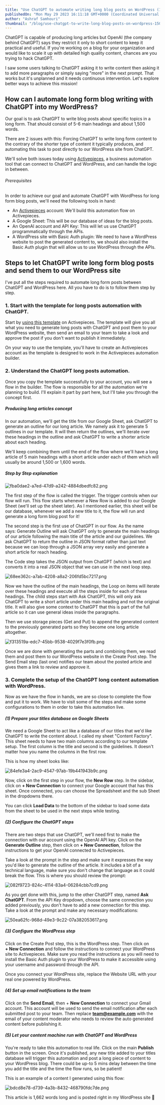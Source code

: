 ```yaml
---
title: "Use ChatGPT to automate writing long blog posts on WordPress (1,500+ words)"
publishedOn: "Mon May 29 2023 16:11:18 GMT+0000 (Coordinated Universal Time)"
author: "Ashraf Samhouri"
thumbnail: "/blog/use-chatgpt-to-write-long-blog-posts-on-wordpress-1500-words/thumbnail.png"
---
```


ChatGPT is capable of producing long articles but OpenAI (the company behind ChatGPT) says they restrict it only to short content to keep it practical and useful. If you're working on a blog for your organization and would like to scale it up with detailed high quality content, chances are you trying to hack ChatGPT.

I saw some users talking to ChatGPT asking it to write content then asking it to add more paragraphs or simply saying "more" in the next prompt. That works but it's unplanned and it needs continuous intervention. Let's explore better ways to achieve this mission!

How can I automate long form blog writing with ChatGPT into my WordPress?
-------------------------------------------------------------------------

Our goal is to ask ChatGPT to write blog posts about specific topics in a long form. That should consist of 5-6 main headings and about 1,500 words.

There are 2 issues with this: Forcing ChatGPT to write long form content to the contrary of the shorter type of content it typically produces, and automating this task to post directly to our WordPress site from ChatGPT.

We'll solve both issues today using [Activepieces](https://cloud.activepieces.com/sign-up), a business automation tool that can connect to ChatGPT and WordPress, and can handle the logic in between.

###### Prerequisites

In order to achieve our goal and automate ChatGPT with WordPress for long form blog posts, we'll need the following tools in hand:

*   An [Activepieces](https://cloud.activepieces.com/sign-up) account: We'll build this automation flow on Activepieces.
*   A Google Sheet: This will be our database of ideas for the blog posts.
*   An OpenAI account and API Key: This will let us use ChatGPT programmatically through the APIs.
*   A WordPress site with Basic Auth plugin: We need to have a WordPress website to post the generated content to, we should also install the Basic Auth plugin that will allow us to use WordPress through the APIs.

Steps to let ChatGPT write long form blog posts and send them to our WordPress site
-----------------------------------------------------------------------------------

I've put all the steps required to automate long form posts between ChatGPT and WordPress here. All you have to do is to follow them step by step.

### 1\. Start with the template for long posts automation with ChatGPT.

Start by [using this template](https://cloud.activepieces.com/templates/ai-long-blog-posts) on Activepieces. The template will give you all what you need to generate long posts with ChatGPT and post them to your WordPress website, then send an email to your team to take a look and approve the post if you don't want to publish it immediately.

On your way to use the template, you'll have to create an Activepieces account as the template is designed to work in the Activepieces automation builder.

### 2\. Understand the ChatGPT long posts automation.

Once you copy the template successfully to your account, you will see a flow in the builder. The flow is responsible for all the automation we're planning to build. I'll explain it part by part here, but I'll take you through the concept first.

##### Producing long articles concept

In our automation, we'll get the title from our Google Sheet, ask ChatGPT to generate an outline for our long article. We namely ask it to generate 5 outlines in our template. It will then return the outlines, we'll iterate over these headings in the outline and ask ChatGPT to write a shorter article about each heading.

We'll keep combining them until the end of the flow where we'll have a long article of 5 main headings with a short article under each of them which will usually be around 1,500 or 1,600 words.

##### Step by Step explanation

![fba0dae2-a7ed-47d9-a242-4884dbedfc82.png](/blog/use-chatgpt-to-write-long-blog-posts-on-wordpress-1500-words/images/fba0dae2-a7ed-47d9-a242-4884dbedfc82.png)

The first step of the flow is called the trigger. The trigger controls when our flow will run. This flow starts whenever a New Row is added to our Google Sheet (we'll set up the sheet later). As I mentioned earlier, this sheet will be our database, whenever we add a new title to it, the flow will run and generate a long form blog post for it!

The second step is the first use of ChatGPT in our flow. As the name says: Generate Outline will ask ChatGPT only to generate the main headings of our article following the main title of the article and our guidelines. We ask ChatGPT to return the outline in JSON format rather than just text because we can loop through a JSON array very easily and generate a short article for reach heading.

The Code step takes the JSON output from ChatGPT (which is text) and converts it into a real JSON object that we can use in the next loop step.

![68ee362c-a7ab-4208-a8a2-206fd5bc7217.png](/blog/use-chatgpt-to-write-long-blog-posts-on-wordpress-1500-words/images/68ee362c-a7ab-4208-a8a2-206fd5bc7217.png)

Now we have the outline of the main headings, the Loop on items will iterate over these headings and execute all the steps inside for each of these headings. The child steps start with Ask ChatGPT, this will only ask ChatGPT to write a short article under this main heading and not the original title. It will also give some context to ChatGPT that this is part of the full article so it can use general ideas inside the paragraphs.

Then we use storage pieces (Get and Put) to append the generated content to the previously generated parts so they become one long article altogether.

![f313519a-edc7-45bb-9538-4029f7e3f0fb.png](/blog/use-chatgpt-to-write-long-blog-posts-on-wordpress-1500-words/images/f313519a-edc7-45bb-9538-4029f7e3f0fb.png)

Once we are done with generating the parts and combining them, we read them and post them to our WordPress website in the Create Post step. The Send Email step (last one) notifies our team about the posted article and gives them a link to review and approve it.

### 3\. Complete the setup of the ChatGPT long content automation with WordPress.

Now as we have the flow in hands, we are so close to complete the flow and put it to work. We have to visit some of the steps and make some configurations to them in order to take this automation live.

##### (1) Prepare your titles database on Google Sheets

We need a Google Sheet to act like a database of our titles that we'd like ChatGPT to write the content about. I called my sheet "Content Factory". This sheet needs to have two main columns according to our template setup. The first column is the title and second is the guidelines. It doesn't matter how you name the columns in the first row.

This is how my sheet looks like:

![84efe3a4-2ac9-4547-97ab-19b441943b9c.png](/blog/use-chatgpt-to-write-long-blog-posts-on-wordpress-1500-words/images/84efe3a4-2ac9-4547-97ab-19b441943b9c.png)

Now, click on the first step in your flow, the **New Row** step. In the sidebar, click on **+ New Connection** to connect your Google account that has this sheet. Once connected, you can choose the Spreadsheet and the sub Sheet in the dropdowns there.

You can click **Load Data** to the bottom of the sidebar to load some data from the sheet to be used in the next steps while testing.

##### (2) Configure the ChatGPT steps

There are two steps that use ChatGPT, we'll need first to make the connection with our account using the OpenAI API key. Click on the **Generate Outline** step, then click on **+ New Connection**, follow the instructions to get your OpenAI connected to Activepieces.

Take a look at the prompt in the step and make sure it expresses the way you'd like to generate the outline of the article. It includes a bit of a technical language, make sure you don't change that language as it could break the flow. This is where you should review the prompt:

![082f9723-824c-4114-83a4-06284cbb7cd9.png](/blog/use-chatgpt-to-write-long-blog-posts-on-wordpress-1500-words/images/082f9723-824c-4114-83a4-06284cbb7cd9.png)

As you get done with this, jump to the other ChatGPT step, named **Ask ChatGPT**. From the API Key dropdown, choose the same connection you added previously, you don't have to add a new connection for this step. Take a look at the prompt and make any necessary modifications:

![50ea62fc-968d-49e3-9c22-07a382053617.png](/blog/use-chatgpt-to-write-long-blog-posts-on-wordpress-1500-words/images/50ea62fc-968d-49e3-9c22-07a382053617.png)

##### (3) Configure the WordPress step

Click on the Create Post step, this is the WordPress step. Then click on **+ New Connection** and follow the instructions to connect your WordPress site to Activepieces. Make sure you read the instructions as you will need to install the Basic Auth plugin to your WordPress to make it accessible using your username and password through the API.

Once you connect your WordPress site, replace the Website URL with your real one powered by WordPress.

##### (4) Set up email notifications to the team

Click on the **Send Email**, then + **New Connection** to connect your Gmail account. This account will be used to send the email notification after each submitted post to your team. Then replace **team@example.com** with the email of your content moderator who needs to review the auto generated content before publishing it.

##### (5) Let your content machine run with ChatGPT and WordPress

You're ready to take this automation to real life. Click on the main **Publish** button in the screen. Once it's published, any new title added to your titles database will trigger this automation and post a long piece of content to your WordPress blog. There could be up-to 5 mins delay between the time you add the title and the time the flow runs, so be patient!

This is an example of a content I generated using this flow:

![bdcd8e78-d739-4a3b-8432-468790fdc7de.png](/blog/use-chatgpt-to-write-long-blog-posts-on-wordpress-1500-words/images/bdcd8e78-d739-4a3b-8432-468790fdc7de.png)

This article is 1,662 words long and is posted right in my WordPress site 🎉

